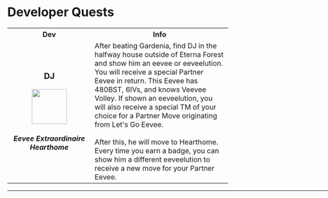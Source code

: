 # Developer Quests

<table>
 <tr>
    <th width="300">Dev</th>
    <th width="700">Info</th>
  </tr>
  <tr>
    <td align="center" height="300">
      <h3>DJ</h3>
      <img src="https://raw.githubusercontent.com/TeamLumi/luminescent-team/main/static/img/pkm/pm0133_01_00_00_L.webp" width="80px" />     
      <h5>Eevee Extraordinaire<br/>
          Hearthome</h5>     
    </td>
      <td>After beating Gardenia, find DJ in the halfway house outside of Eterna Forest and show him an eevee or eeveelution. You will receive a special Partner Eevee in return. This Eevee has 480BST, 6IVs, and knows Veevee Volley. If shown an eeveelution, you will also receive a special TM of your choice for a Partner Move originating from Let's Go Eevee.<br/><br/>
After this, he will move to Hearthome. Every time you earn a badge, you can show him a different eeveelution to receive a new move for your Partner Eevee.</td>
  </tr>
</table>
<hr width="1000" />
